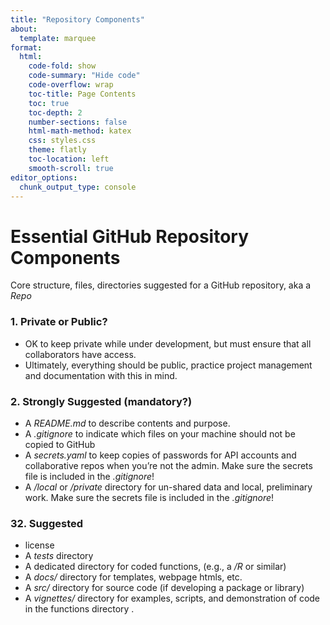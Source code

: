 ```yaml
---
title: "Repository Components"
about:
  template: marquee
format:
  html:
    code-fold: show
    code-summary: "Hide code"
    code-overflow: wrap
    toc-title: Page Contents
    toc: true
    toc-depth: 2
    number-sections: false
    html-math-method: katex
    css: styles.css
    theme: flatly
    toc-location: left
    smooth-scroll: true
editor_options: 
  chunk_output_type: console
---
```


# **Essential GitHub Repository Components**

Core structure, files, directories suggested for a GitHub repository, aka a *Repo* 

### 1. **Private or Public?**  
  - OK to keep private while under development, but must ensure that all collaborators have access.    
  - Ultimately, everything should be public, practice project management and documentation with this in mind.  
  
### 2. **Strongly Suggested (mandatory?)**  
  - A *README.md* to describe contents and purpose.
  - A *.gitignore* to indicate which files on your machine should not be copied to GitHub    
  - A *secrets.yaml* to keep copies of passwords for API accounts and collaborative repos when you're not the admin.  Make sure the secrets file is included in the *.gitignore*!
  - A */local* or */private* directory for un-shared data and local, preliminary work.  Make sure the secrets file is included in the *.gitignore*! 
  
### 32. **Suggested** 
  - license
  - A *tests* directory
  - A dedicated directory for coded functions, (e.g., a */R* or similar)
  - A *docs/* directory for templates, webpage htmls, etc. 
  - A *src/* directory for source code (if developing a package or library)  
  - A *vignettes/* directory for examples, scripts, and demonstration of code in the functions directory .
  
